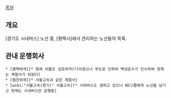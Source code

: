 [[목차]]

== 개요 ==
[경기도 시내버스] 노선 중, [평택시]에서 관리하는 노선들의 목록. 

== 관내 운행회사 ==

 * [평택여객][* 원래 이름은 성호여객(?)이였으나 부도로 인하여 백성운수가 인수하여 현재는 계열사가 되었다]
 * [협진여객][* 서울고속과 같은 계열사]
 * [wiki:"서울고속(경기)" 서울고속][* 시외버스도 겸하고 있으나 KD그룹에게 노선을 넘기고 현재는 시내버스만 운행중]


